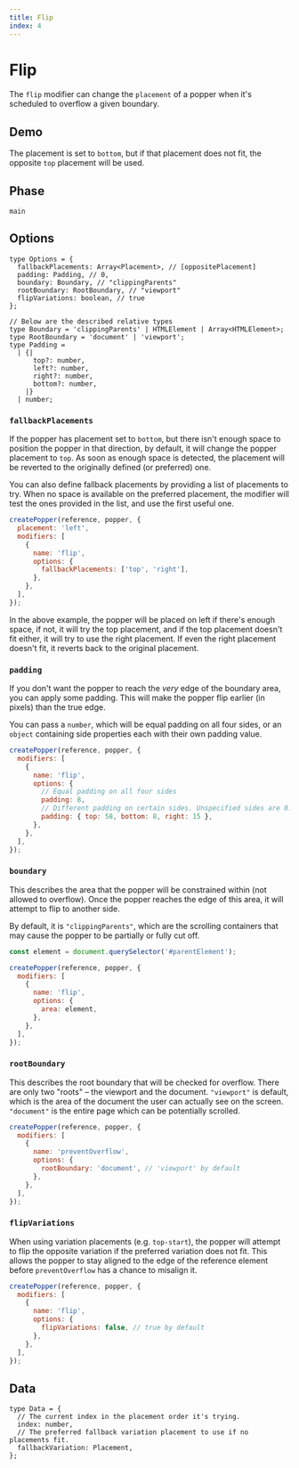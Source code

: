 ```yaml
---
title: Flip
index: 4
---
```



# Flip

The `flip` modifier can change the `placement` of a popper when it's scheduled
to overflow a given boundary.

<x-ad />

## Demo

The placement is set to `bottom`, but if that placement does not fit, the
opposite `top` placement will be used.

<FlipDemo />

## Phase

`main`

## Options

```flow
type Options = {
  fallbackPlacements: Array<Placement>, // [oppositePlacement]
  padding: Padding, // 0,
  boundary: Boundary, // "clippingParents"
  rootBoundary: RootBoundary, // "viewport"
  flipVariations: boolean, // true
};

// Below are the described relative types
type Boundary = 'clippingParents' | HTMLElement | Array<HTMLElement>;
type RootBoundary = 'document' | 'viewport';
type Padding =
  | {|
      top?: number,
      left?: number,
      right?: number,
      bottom?: number,
    |}
  | number;
```

### `fallbackPlacements`

If the popper has placement set to `bottom`, but there isn't enough space to
position the popper in that direction, by default, it will change the popper
placement to `top`. As soon as enough space is detected, the placement will be
reverted to the originally defined (or preferred) one.

You can also define fallback placements by providing a list of placements to
try. When no space is available on the preferred placement, the modifier will
test the ones provided in the list, and use the first useful one.

```js
createPopper(reference, popper, {
  placement: 'left',
  modifiers: [
    {
      name: 'flip',
      options: {
        fallbackPlacements: ['top', 'right'],
      },
    },
  ],
});
```

In the above example, the popper will be placed on left if there's enough space,
if not, it will try the top placement, and if the top placement doesn't fit
either, it will try to use the right placement. If even the right placement
doesn't fit, it reverts back to the original placement.

### `padding`

If you don't want the popper to reach the _very_ edge of the boundary area, you
can apply some padding. This will make the popper flip earlier (in pixels) than
the true edge.

You can pass a `number`, which will be equal padding on all four sides, or an
`object` containing side properties each with their own padding value.

```js
createPopper(reference, popper, {
  modifiers: [
    {
      name: 'flip',
      options: {
        // Equal padding on all four sides
        padding: 8,
        // Different padding on certain sides. Unspecified sides are 0.
        padding: { top: 58, bottom: 8, right: 15 },
      },
    },
  ],
});
```

### `boundary`

This describes the area that the popper will be constrained within (not allowed
to overflow). Once the popper reaches the edge of this area, it will attempt to
flip to another side.

By default, it is `"clippingParents"`, which are the scrolling containers that
may cause the popper to be partially or fully cut off.

```js
const element = document.querySelector('#parentElement');

createPopper(reference, popper, {
  modifiers: [
    {
      name: 'flip',
      options: {
        area: element,
      },
    },
  ],
});
```

### `rootBoundary`

This describes the root boundary that will be checked for overflow. There are
only two "roots" – the viewport and the document. `"viewport"` is default, which
is the area of the document the user can actually see on the screen.
`"document"` is the entire page which can be potentially scrolled.

```js
createPopper(reference, popper, {
  modifiers: [
    {
      name: 'preventOverflow',
      options: {
        rootBoundary: 'document', // 'viewport' by default
      },
    },
  ],
});
```

### `flipVariations`

When using variation placements (e.g. `top-start`), the popper will attempt to
flip the opposite variation if the preferred variation does not fit. This allows
the popper to stay aligned to the edge of the reference element before
`preventOverflow` has a chance to misalign it.

```js
createPopper(reference, popper, {
  modifiers: [
    {
      name: 'flip',
      options: {
        flipVariations: false, // true by default
      },
    },
  ],
});
```

## Data

```flow
type Data = {
  // The current index in the placement order it's trying.
  index: number,
  // The preferred fallback variation placement to use if no placements fit.
  fallbackVariation: Placement,
};
```
